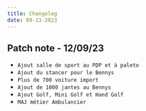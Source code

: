 ```yaml
---
title: Changelog
date: 09-13-2023
---
```


## Patch note - 12/09/23

* `Ajout salle de sport au PDP et à paleto `
* `Ajout du stancer pour le Bennys`
* `Plus de 700 voiture import`
* `Ajout de 1000 jantes au Bennys`
* `Ajout Golf, Mini Golf et Hand Golf`
* `MAJ métier Ambulancier`